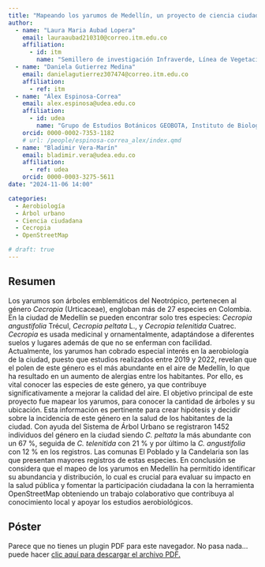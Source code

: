 ```yaml
---
title: "Mapeando los yarumos de Medellín, un proyecto de ciencia ciudadana en mejora de la calidad del aire"
author:
  - name: "Laura Maria Aubad Lopera"
    email: lauraaubad210310@correo.itm.edu.co
    affiliation: 
      - id: itm
        name: "Semillero de investigación Infraverde, Línea de Vegetación e Infraestructura. Facultad de Ciencias Exactas y Aplicadas, Instituto Tecnológico Metropolitano"
  - name: "Daniela Gutierrez Medina"
    email: danielagutierrez307474@correo.itm.edu.co
    affiliation:
      - ref: itm
  - name: "Álex Espinosa-Correa"
    email: alex.espinosa@udea.edu.co
    affiliation: 
      - id: udea
        name: "Grupo de Estudios Botánicos GEOBOTA, Instituto de Biología, Facultad de Ciencias Exactas y Naturales, Universidad de Antioquia UdeA"
    orcid: 0000-0002-7353-1182
    # url: /people/espinosa-correa_alex/index.qmd
  - name: "Bladimir Vera-Marín"
    email: bladimir.vera@udea.edu.co
    affiliation: 
      - ref: udea
    orcid: 0000-0003-3275-5611
date: "2024-11-06 14:00"

categories:
  - Aerobiología
  - Árbol urbano
  - Ciencia ciudadana
  - Cecropia
  - OpenStreetMap

# draft: true
---
```


## Resumen

Los yarumos son árboles emblemáticos del Neotrópico, pertenecen al género *Cecropia* (Urticaceae), engloban más de 27 especies en Colombia. En la ciudad de Medellín se pueden encontrar solo tres especies: *Cecropia angustifolia* Trécul, *Cecropia peltata* L., y *Cecropia telenitida* Cuatrec. *Cecropia* es usada medicinal y ornamentalmente, adaptándose a diferentes suelos y lugares además de que no se enferman con facilidad. Actualmente, los yarumos han cobrado especial interés en la aerobiología de la ciudad, puesto que estudios realizados entre 2019 y 2022, revelan que el polen de este género es el más abundante en el aire de Medellín, lo que ha resultado en un aumento de alergias entre los habitantes. Por ello, es vital conocer las especies de este género, ya que contribuye significativamente a mejorar la calidad del aire. El objetivo principal de este proyecto fue mapear los yarumos, para conocer la cantidad de árboles y su ubicación. Esta información es pertinente para crear hipótesis y decidir sobre la incidencia de este género en la salud de los habitantes de la ciudad. Con ayuda del Sistema de Árbol Urbano se registraron 1452 individuos del género en la ciudad siendo *C. peltata* la más abundante con un 67 %, seguida de *C. telenitida* con 21 % y por último la *C. angustifolia* con 12 % en los registros. Las comunas El Poblado y la Candelaria son las que presentan mayores registros de estas especies. En conclusión se considera que el mapeo de los yarumos en Medellín ha permitido identificar su abundancia y distribución, lo cual es crucial para evaluar su impacto en la salud pública y fomentar la participación ciudadana la con la herramienta OpenStreetMap obteniendo un trabajo colaborativo que contribuya al conocimiento local y apoyar los estudios aerobiológicos. 

## Póster

```{=html}
<object data="poster_xii-ccb.pdf" type="application/pdf" width="800" height="1150">
    <p>Parece que no tienes un plugin PDF para este navegador.
    No pasa nada… puede hacer <a href="poster_xii-ccb.pdf">clic aquí
    para descargar el archivo PDF.</a></p>
</object>
```

<!-- ## Citación -->
